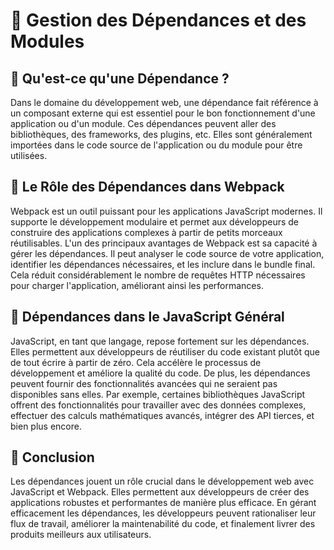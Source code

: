# 🧩 Gestion des Dépendances et des Modules

## 🧩 Qu'est-ce qu'une Dépendance ?

Dans le domaine du développement web, une dépendance fait référence à un composant externe qui est essentiel pour le bon fonctionnement d'une application ou d'un module. Ces dépendances peuvent aller des bibliothèques, des frameworks, des plugins, etc. Elles sont généralement importées dans le code source de l'application ou du module pour être utilisées.

## 🧩 Le Rôle des Dépendances dans Webpack

Webpack est un outil puissant pour les applications JavaScript modernes. Il supporte le développement modulaire et permet aux développeurs de construire des applications complexes à partir de petits morceaux réutilisables. L'un des principaux avantages de Webpack est sa capacité à gérer les dépendances. Il peut analyser le code source de votre application, identifier les dépendances nécessaires, et les inclure dans le bundle final. Cela réduit considérablement le nombre de requêtes HTTP nécessaires pour charger l'application, améliorant ainsi les performances.

## 🧩 Dépendances dans le JavaScript Général

JavaScript, en tant que langage, repose fortement sur les dépendances. Elles permettent aux développeurs de réutiliser du code existant plutôt que de tout écrire à partir de zéro. Cela accélère le processus de développement et améliore la qualité du code. De plus, les dépendances peuvent fournir des fonctionnalités avancées qui ne seraient pas disponibles sans elles. Par exemple, certaines bibliothèques JavaScript offrent des fonctionnalités pour travailler avec des données complexes, effectuer des calculs mathématiques avancés, intégrer des API tierces, et bien plus encore.

## 🧩 Conclusion

Les dépendances jouent un rôle crucial dans le développement web avec JavaScript et Webpack. Elles permettent aux développeurs de créer des applications robustes et performantes de manière plus efficace. En gérant efficacement les dépendances, les développeurs peuvent rationaliser leur flux de travail, améliorer la maintenabilité du code, et finalement livrer des produits meilleurs aux utilisateurs.

